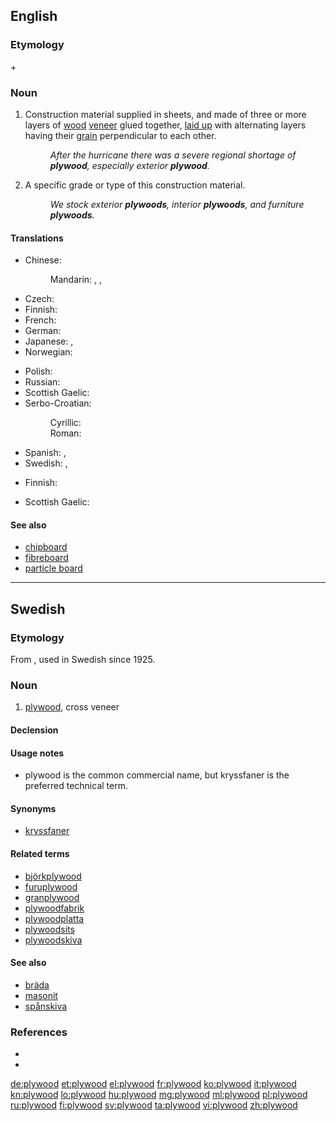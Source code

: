 ==English==
{{wikipedia}}

===Etymology===
{{term|ply||lang=en|sheet}} + {{term|wood||lang=en}}

===Noun===
{{en-noun|-|s}}

# {{context|uncountable|lang=en}} Construction material supplied in sheets, and made of three or more layers of [[wood]] [[veneer]] glued together, [[laid up]] with alternating layers having their [[grain]] perpendicular to each other.
#: ''After the hurricane there was a severe regional shortage of '''plywood''', especially exterior '''plywood'''.''
# {{context|countable|lang=en}} A specific grade or type of this construction material.
#: ''We stock exterior '''plywoods''', interior '''plywoods''', and furniture '''plywoods'''.''

====Translations====
{{trans-top|construction material}}
* Chinese:
*: Mandarin: {{t|cmn|合板|tr=hébǎn|sc=Hani}}, {{t|cmn|膠合板|sc=Hani}}, {{t|cmn|胶合板|tr=jiāohébǎn|sc=Hani}}
* Czech: {{t-|cs|překližka|f}}
* Finnish: {{t+|fi|vaneri}}
* French: {{t+|fr|contreplaqué|m}}
* German: {{t-|de|Sperrholz|n}}
* Japanese: {{t-|ja|合板|tr=ごうはん, gōhan, ごうばん, gōban|sc=Jpan}}, {{t-|ja|ベニヤ板|tr=beniya-ita|sc=Jpan}}
* Norwegian: {{t-|no|kryssfiner|m}}
{{trans-mid}}
* Polish: {{t-|pl|sklejka|f}}
* Russian: {{t+|ru|фанера|f|tr=fanéra}}
* Scottish Gaelic: {{t-|gd|fiodh-fillte|m}}
* Serbo-Croatian:
*: Cyrillic: {{t-|sh|шперплоча|f|sc=Cyrl}}
*: Roman: {{t-|sh|šperploča|f}}
* Spanish: {{t-|es|contrachapado|m}}, {{t-|es|triplay|m}} {{qualifier|Mexico}}
* Swedish: {{t+|sv|plywood|c}}, {{t-|sv|kryssfaner|n}}
{{trans-bottom}}

{{trans-top|specific type or grade of this material}}
* Finnish: {{t+|fi|vaneri}}
{{trans-mid}}
* Scottish Gaelic: {{t-|gd|fiodh-fillte|m}}
{{trans-bottom}}

====See also====
* [[chipboard]]
* [[fibreboard]]
* [[particle board]]

----

==Swedish==

===Etymology===
From {{etyl|en|sv}} {{term|lang=en|plywood}}, used in Swedish since 1925.

===Noun===
{{sv-noun|g=c}}

# {{context|uncountable|lang=sv}} [[#English|plywood]], cross veneer

====Declension====
{{sv-noun-unc-irreg-c|2=plywooden}}

====Usage notes====
* plywood is the common commercial name, but kryssfaner is the preferred technical term.

====Synonyms====
* [[kryssfaner]]

====Related terms====
* [[björkplywood]]
* [[furuplywood]]
* [[granplywood]]
* [[plywoodfabrik]]
* [[plywoodplatta]]
* [[plywoodsits]]
* [[plywoodskiva]]

====See also====
* [[bräda]]
* [[masonit]]
* [[spånskiva]]

===References===
* {{R:SAOL}}
* {{R:SAOB online|plywood}}

[[de:plywood]]
[[et:plywood]]
[[el:plywood]]
[[fr:plywood]]
[[ko:plywood]]
[[it:plywood]]
[[kn:plywood]]
[[lo:plywood]]
[[hu:plywood]]
[[mg:plywood]]
[[ml:plywood]]
[[pl:plywood]]
[[ru:plywood]]
[[fi:plywood]]
[[sv:plywood]]
[[ta:plywood]]
[[vi:plywood]]
[[zh:plywood]]